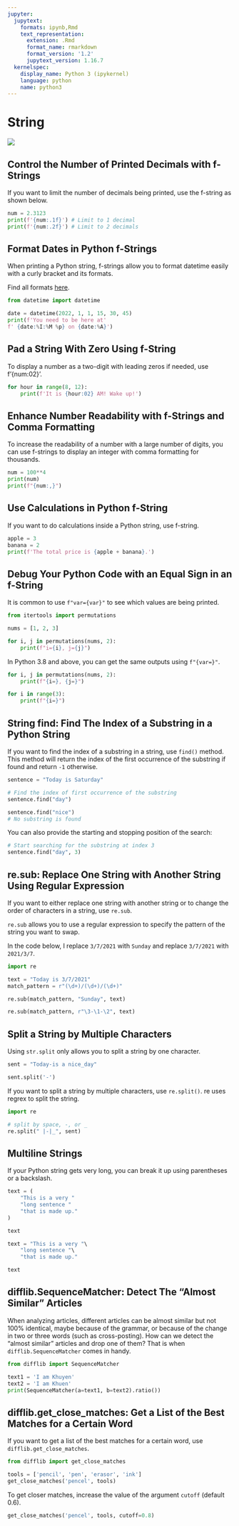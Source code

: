 ```yaml
---
jupyter:
  jupytext:
    formats: ipynb,Rmd
    text_representation:
      extension: .Rmd
      format_name: rmarkdown
      format_version: '1.2'
      jupytext_version: 1.16.7
  kernelspec:
    display_name: Python 3 (ipykernel)
    language: python
    name: python3
---
```


# String


![](../img/string.png)


## Control the Number of Printed Decimals with f-Strings


If you want to limit the number of decimals being printed, use the f-string as shown below. 

```python
num = 2.3123
print(f'{num:.1f}') # Limit to 1 decimal
print(f'{num:.2f}') # Limit to 2 decimals
```

## Format Dates in Python f-Strings


When printing a Python string, f-strings allow you to format datetime easily with a curly bracket and its formats.

Find all formats [here](https://docs.python.org/2/library/datetime.html#strftime-and-strptime-behavior).

```python
from datetime import datetime

date = datetime(2022, 1, 1, 15, 30, 45)
print(f'You need to be here at'
f' {date:%I:%M %p} on {date:%A}')
```

## Pad a String With Zero Using f-String


To display a number as a two-digit with leading zeros if needed, use f'{num:02}'.

```python
for hour in range(8, 12):
    print(f'It is {hour:02} AM! Wake up!')
```

## Enhance Number Readability with f-Strings and Comma Formatting 


To increase the readability of a number with a large number of digits, you can use f-strings to display an integer with comma formatting for thousands.

```python
num = 100**4
print(num)
print(f"{num:,}")
```

## Use Calculations in Python f-String


If you want to do calculations inside a Python string, use f-string.

```python
apple = 3
banana = 2
print(f'The total price is {apple + banana}.')
```

## Debug Your Python Code with an Equal Sign in an f-String


It is common to use `f"var={var}"` to see which values are being printed.

```python
from itertools import permutations

nums = [1, 2, 3]

for i, j in permutations(nums, 2):
    print(f"i={i}, j={j}")
```

In Python 3.8 and above, you can get the same outputs using `f"{var=}"`.

```python
for i, j in permutations(nums, 2):
    print(f"{i=}, {j=}")
```

```python
for i in range(3):
    print(f"{i=}")

```

## String find: Find The Index of a Substring in a Python String


If you want to find the index of a substring in a string, use `find()` method. This method will return the index of the first occurrence of the substring if found and return `-1` otherwise.

```python
sentence = "Today is Saturday"

# Find the index of first occurrence of the substring
sentence.find("day")
```

```python
sentence.find("nice")
# No substring is found
```

You can also provide the starting and stopping position of the search:

```python
# Start searching for the substring at index 3
sentence.find("day", 3)
```

## re.sub: Replace One String with Another String Using Regular Expression	


If you want to either replace one string with another string or to change the order of characters in a string, use `re.sub`.

`re.sub` allows you to use a regular expression to specify the pattern of the string you want to swap.

In the code below, I replace `3/7/2021` with `Sunday` and replace `3/7/2021` with `2021/3/7`.

```python
import re

text = "Today is 3/7/2021"
match_pattern = r"(\d+)/(\d+)/(\d+)"

re.sub(match_pattern, "Sunday", text)
```

```python
re.sub(match_pattern, r"\3-\1-\2", text)
```

## Split a String by Multiple Characters


Using `str.split` only allows you to split a string by one character.

```python
sent = "Today-is a nice_day"

sent.split('-')
```

If you want to split a string by multiple characters, use `re.split()`. re uses regrex to split the string.

```python
import re

# split by space, -, or _
re.split(" |-|_", sent)

```

## Multiline Strings 


If your Python string gets very long, you can break it up using parentheses or a backslash.

```python
text = (
    "This is a very "
    "long sentence "
    "that is made up."
)

text
```

```python
text = "This is a very "\
    "long sentence "\
    "that is made up."

text
```

## difflib.SequenceMatcher: Detect The “Almost Similar” Articles


When analyzing articles, different articles can be almost similar but not 100% identical, maybe because of the grammar, or because of the change in two or three words (such as cross-posting). How can we detect the “almost similar” articles and drop one of them? That is when `difflib.SequenceMatcher` comes in handy. 

```python
from difflib import SequenceMatcher

text1 = 'I am Khuyen'
text2 = 'I am Khuen'
print(SequenceMatcher(a=text1, b=text2).ratio())
```

## difflib.get_close_matches:  Get a List of the Best Matches for a Certain Word


If you want to get a list of the best matches for a certain word, use `difflib.get_close_matches`.  

```python
from difflib import get_close_matches

tools = ['pencil', 'pen', 'erasor', 'ink']
get_close_matches('pencel', tools)
```

To get closer matches, increase the value of the argument `cutoff` (default 0.6). 

```python
get_close_matches('pencel', tools, cutoff=0.8)
```
